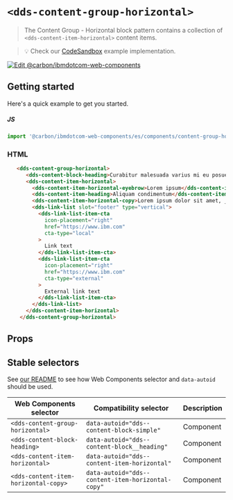 
# `<dds-content-group-horizontal>`

> The Content Group - Horizontal block pattern contains a collection of
> `<dds-content-item-horizontal>` content items.

> 💡 Check our
> [CodeSandbox](https://githubbox.com/carbon-design-system/carbon-for-ibm-dotcom/tree/master/packages/web-components/examples/codesandbox/components/content-group-horizontal)
> example implementation.

[![Edit @carbon/ibmdotcom-web-components](https://codesandbox.io/static/img/play-codesandbox.svg)](https://githubbox.com/carbon-design-system/carbon-for-ibm-dotcom/tree/master/packages/web-components/examples/codesandbox/components/content-group-horizontal)

## Getting started

Here's a quick example to get you started.

##### JS

```javascript
import '@carbon/ibmdotcom-web-components/es/components/content-group-horizontal/index.js';
```

### HTML

```html
   <dds-content-group-horizontal>
      <dds-content-block-heading>Curabitur malesuada varius mi eu posuere</dds-content-block-heading>
      <dds-content-item-horizontal>
        <dds-content-item-horizontal-eyebrow>Lorem ipsum</dds-content-item-horizontal-eyebrow>
        <dds-content-item-heading>Aliquam condimentum</dds-content-item-heading>
        <dds-content-item-horizontal-copy>Lorem ipsum dolor sit amet, _consectetur_ adipiscing elit. Aenean et ultricies est. Mauris iaculis eget dolor nec hendrerit. Phasellus at elit sollicitudin.</dds-content-item-horizontal-copy>
        <dds-link-list slot="footer" type="vertical">
          <dds-link-list-item-cta
            icon-placement="right"
            href="https://www.ibm.com"
            cta-type="local"
          >
            Link text
          </dds-link-list-item-cta>
          <dds-link-list-item-cta
            icon-placement="right"
            href="https://www.ibm.com"
            cta-type="external"
          >
            External link text
          </dds-link-list-item-cta>
        </dds-link-list>
      </dds-content-item-horizontal>
    </dds-content-group-horizontal>
```

## Props

<Props of="dds-content-group-horizontal" />

<Description markdown={markdownContents} />

## Stable selectors

See [our README](https://github.com/carbon-design-system/carbon-for-ibm-dotcom/tree/master/packages/web-components#stable-selectors-for-analytics-and-integratione2e-testing-in-web-components) to see how Web Components selector and `data-autoid` should be used.

| Web Components selector                 | Compatibility selector                            | Description |
| --------------------------------------- | ------------------------------------------------- | ----------- |
| `<dds-content-group-horizontal>`        | `data-autoid="dds--content-block-simple"`         | Component   |
| `<dds-content-block-heading>`           | `data-autoid="dds--content-block__heading"`       | Component   |
| `<dds-content-item-horizontal>`         | `data-autoid="dds--content-item-horizontal"`      | Component   |
| `<dds-content-item-horizontal-copy>`    | `data-autoid="dds--content-item-horizontal-copy"` | Component   |


<Description markdown={contributing} />
